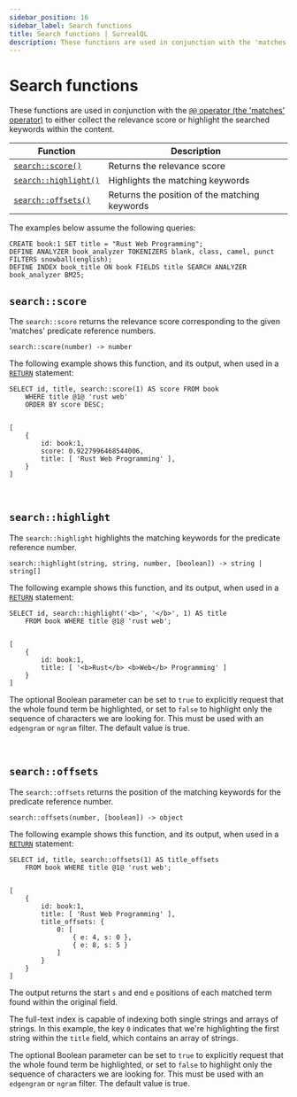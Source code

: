 ```yaml
---
sidebar_position: 16
sidebar_label: Search functions
title: Search functions | SurrealQL
description: These functions are used in conjunction with the 'matches' operator to either collect the relevance score or highlight the searched keywords within the content.
---
```


# Search functions

These functions are used in conjunction with the [`@@` operator (the 'matches' operator)](/docs/surrealql/operators#matches) to either collect the relevance score or highlight the searched keywords within the content.

<table>
  <thead>
    <tr>
      <th scope="col">Function</th>
      <th scope="col">Description</th>
    </tr>
  </thead>
  <tbody>
    <tr>
      <td scope="row" data-label="Function"><a href="#searchscore"><code>search::score()</code></a></td>
      <td scope="row" data-label="Description">Returns the relevance score</td>
    </tr>
    <tr>
      <td scope="row" data-label="Function"><a href="#searchhighlight"><code>search::highlight()</code></a></td>
      <td scope="row" data-label="Description">Highlights the matching keywords</td>
    </tr>
    <tr>
      <td scope="row" data-label="Function"><a href="#searchoffsets"><code>search::offsets()</code></a></td>
      <td scope="row" data-label="Description">Returns the position of the matching keywords</td>
    </tr>
  </tbody>
</table>

The examples below assume the following queries:

```surql
CREATE book:1 SET title = "Rust Web Programming";
DEFINE ANALYZER book_analyzer TOKENIZERS blank, class, camel, punct FILTERS snowball(english);
DEFINE INDEX book_title ON book FIELDS title SEARCH ANALYZER book_analyzer BM25;
```

## `search::score`

The `search::score` returns the relevance score corresponding to the given 'matches' predicate reference numbers.

```surql title="API DEFINITION"
search::score(number) -> number
```
The following example shows this function, and its output, when used in a [`RETURN`](/docs/surrealql/statements/return) statement:

```surql
SELECT id, title, search::score(1) AS score FROM book
	WHERE title @1@ 'rust web'
	ORDER BY score DESC;


[
	{
		id: book:1,
		score: 0.9227996468544006,
		title: [ 'Rust Web Programming' ],
	}
]
```

<br />

## `search::highlight`

The `search::highlight` highlights the matching keywords for the predicate reference number.

```surql title="API DEFINITION"
search::highlight(string, string, number, [boolean]) -> string | string[]
```
The following example shows this function, and its output, when used in a [`RETURN`](/docs/surrealql/statements/return) statement:

```surql
SELECT id, search::highlight('<b>', '</b>', 1) AS title
	FROM book WHERE title @1@ 'rust web';


[
	{
		id: book:1,
		title: [ '<b>Rust</b> <b>Web</b> Programming' ]
	}
]
```

The optional Boolean parameter can be set to `true` to explicitly request that the whole found term be highlighted,
or set to `false` to highlight only the sequence of characters we are looking for. This must be used with an `edgengram` or `ngram` filter.
The default value is true.

<br />

## `search::offsets`

The `search::offsets` returns the position of the matching keywords for the predicate reference number.

```surql title="API DEFINITION"
search::offsets(number, [boolean]) -> object
```
The following example shows this function, and its output, when used in a [`RETURN`](/docs/surrealql/statements/return) statement:

```surql
SELECT id, title, search::offsets(1) AS title_offsets
	FROM book WHERE title @1@ 'rust web';


[
	{
		id: book:1,
		title: [ 'Rust Web Programming' ],
		title_offsets: {
			0: [
				{ e: 4, s: 0 },
				{ e: 8, s: 5 }
			]
		}
	}
]
```
The output returns the start `s` and end `e` positions of each matched term found within the original field.

The full-text index is capable of indexing both single strings and arrays of strings. In this example, the key `0` indicates that we're highlighting the first string within the `title` field, which contains an array of strings.

The optional Boolean parameter can be set to `true` to explicitly request that the whole found term be highlighted,
or set to `false` to highlight only the sequence of characters we are looking for. This must be used with an `edgengram` or `ngram` filter.
The default value is true.

<br /><br />